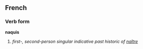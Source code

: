 ==French==
===Verb form===
'''naquis'''

# ''first-, second-person singular indicative past historic of [[naître]]''